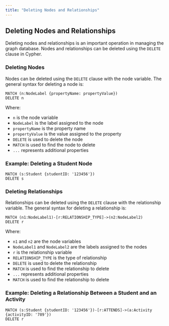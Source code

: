 ```yaml
---
title: "Deleting Nodes and Relationships"
---
```


## Deleting Nodes and Relationships

Deleting nodes and relationships is an important operation in managing the graph database. Nodes and relationships can be deleted using the `DELETE` clause in Cypher.

### Deleting Nodes

Nodes can be deleted using the `DELETE` clause with the node variable. The general syntax for deleting a node is:

```cypher
MATCH (n:NodeLabel {propertyName: propertyValue})
DELETE n
```

Where:

- `n` is the node variable
- `NodeLabel` is the label assigned to the node
- `propertyName` is the property name
- `propertyValue` is the value assigned to the property
- `DELETE` is used to delete the node
- `MATCH` is used to find the node to delete
- `...` represents additional properties

### Example: Deleting a Student Node

```cypher
MATCH (s:Student {studentID: '123456'})
DELETE s
```

### Deleting Relationships

Relationships can be deleted using the `DELETE` clause with the relationship variable. The general syntax for deleting a relationship is:

```cypher
MATCH (n1:NodeLabel1)-[r:RELATIONSHIP_TYPE]->(n2:NodeLabel2)
DELETE r
```

Where:

- `n1` and `n2` are the node variables
- `NodeLabel1` and `NodeLabel2` are the labels assigned to the nodes
- `r` is the relationship variable
- `RELATIONSHIP_TYPE` is the type of relationship
- `DELETE` is used to delete the relationship
- `MATCH` is used to find the relationship to delete
- `...` represents additional properties
- `MATCH` is used to find the relationship to delete

### Example: Deleting a Relationship Between a Student and an Activity

```cypher
MATCH (s:Student {studentID: '123456'})-[r:ATTENDS]->(a:Activity {activityID: '789'})
DELETE r
```